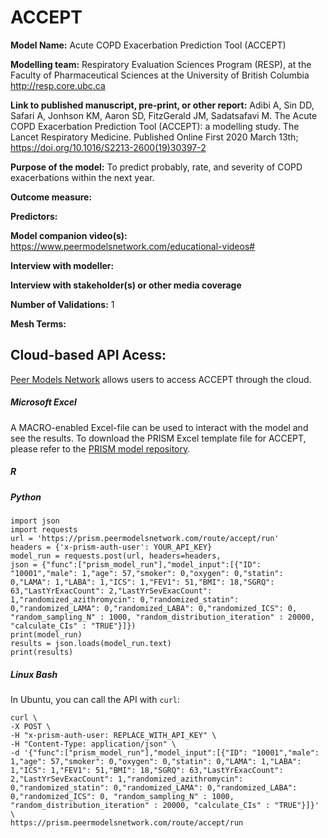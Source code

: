 # ACCEPT

**Model Name:** Acute COPD Exacerbation Prediction Tool (ACCEPT)

**Modelling team:** Respiratory Evaluation Sciences Program (RESP), at the Faculty of Pharmaceutical Sciences at the University of British Columbia [http://resp.core.ubc.ca](http://resp.core.ubc.ca)

**Link to published manuscript, pre-print, or other report:** Adibi A, Sin DD, Safari A, Jonhson KM, Aaron SD, FitzGerald JM, Sadatsafavi M. The Acute COPD Exacerbation Prediction Tool (ACCEPT): a modelling study. The Lancet Respiratory Medicine. Published Online First 2020 March 13th; [https://doi.org/10.1016/S2213-2600(19)30397-2](doi:10.1016/S2213-2600(19)30397-2)

**Purpose of the model:** To predict probably, rate, and severity of COPD exacerbations within the next year. 

**Outcome measure:**

**Predictors:**

<!--
**Known data quality issues:**


**Other limitations:**


**Stakeholders:**
-->

**Model companion video(s): **[https://www.peermodelsnetwork.com/educational-videos#](The ACCEPT Model in 90 Seconds)

**Interview with modeller:**


**Interview with stakeholder(s) or other media coverage**


**Number of Validations:** 1

**Mesh Terms:**

## Cloud-based API Acess:

[Peer Models Network](http://prism.resp.core.ubc.ca) allows users to access ACCEPT through the cloud. 

##### Microsoft Excel

A MACRO-enabled Excel-file can be used to interact with the model and see the results. To download the PRISM Excel template file for ACCEPT, please refer to the [PRISM model repository](http://resp.core.ubc.ca/ipress/prism).

##### R

##### Python
```
import json
import requests
url = 'https://prism.peermodelsnetwork.com/route/accept/run'
headers = {'x-prism-auth-user': YOUR_API_KEY}
model_run = requests.post(url, headers=headers,
json = {"func":["prism_model_run"],"model_input":[{"ID": "10001","male": 1,"age": 57,"smoker": 0,"oxygen": 0,"statin": 0,"LAMA": 1,"LABA": 1,"ICS": 1,"FEV1": 51,"BMI": 18,"SGRQ": 63,"LastYrExacCount": 2,"LastYrSevExacCount": 1,"randomized_azithromycin": 0,"randomized_statin": 0,"randomized_LAMA": 0,"randomized_LABA": 0,"randomized_ICS": 0, "random_sampling_N" : 1000, "random_distribution_iteration" : 20000, "calculate_CIs" : "TRUE"}]})
print(model_run)
results = json.loads(model_run.text)
print(results)
```

##### Linux Bash

In Ubuntu, you can call the API with `curl`:

```
curl \
-X POST \
-H "x-prism-auth-user: REPLACE_WITH_API_KEY" \
-H "Content-Type: application/json" \
-d '{"func":["prism_model_run"],"model_input":[{"ID": "10001","male": 1,"age": 57,"smoker": 0,"oxygen": 0,"statin": 0,"LAMA": 1,"LABA": 1,"ICS": 1,"FEV1": 51,"BMI": 18,"SGRQ": 63,"LastYrExacCount": 2,"LastYrSevExacCount": 1,"randomized_azithromycin": 0,"randomized_statin": 0,"randomized_LAMA": 0,"randomized_LABA": 0,"randomized_ICS": 0, "random_sampling_N" : 1000, "random_distribution_iteration" : 20000, "calculate_CIs" : "TRUE"}]}' \
https://prism.peermodelsnetwork.com/route/accept/run
```


